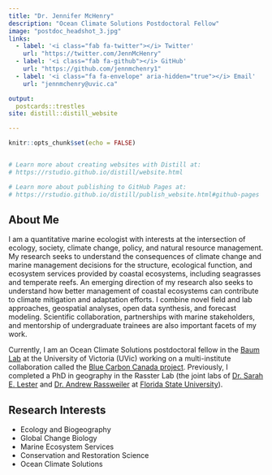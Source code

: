 ```yaml
---
title: "Dr. Jennifer McHenry"
description: "Ocean Climate Solutions Postdoctoral Fellow"
image: "postdoc_headshot_3.jpg"
links:
  - label: '<i class="fab fa-twitter"></i> Twitter'
    url: "https://twitter.com/JennMcHenry"
  - label: '<i class="fab fa-github"></i> GitHub'
    url: "https://github.com/jennmchenry1"
  - label: '<i class="fa fa-envelope" aria-hidden="true"></i> Email'
    url: "jennmchenry@uvic.ca"

output:
  postcards::trestles
site: distill::distill_website

---
```



```r
knitr::opts_chunk$set(echo = FALSE)


# Learn more about creating websites with Distill at:
# https://rstudio.github.io/distill/website.html

# Learn more about publishing to GitHub Pages at:
# https://rstudio.github.io/distill/publish_website.html#github-pages

```

## About Me

I am a quantitative marine ecologist with interests at the intersection of ecology, society, climate change, policy, and natural resource management. My research seeks to understand the consequences of climate change and marine management decisions for the structure, ecological function, and ecosystem services provided by coastal ecosystems, including seagrasses and temperate reefs. An emerging direction of my research also seeks to understand how better management of coastal ecosystems can contribute to climate mitigation and adaptation efforts. I combine novel field and lab approaches, geospatial analyses, open data synthesis, and forecast modeling. Scientific collaboration, partnerships with marine stakeholders, and mentorship of undergraduate trainees are also important facets of my work. 


Currently, I am an Ocean Climate Solutions postdoctoral fellow in the [Baum Lab](https://www.juliakbaum.org/) at the University of Victoria (UVic) working on a multi-institute collaboration called the [Blue Carbon Canada project](www.BlueCarbonCanada.ca). Previously, I completed a PhD in geography in the Rasster Lab (the joint labs of [Dr. Sarah E. Lester](www.lester-lab.org) and [Dr. Andrew Rassweiler](www.rassweiler-lab.org) at [Florida State University](www.geography.fsu.edu)). 

## Research Interests

- Ecology and Biogeography 
- Global Change Biology
- Marine Ecosystem Services
- Conservation and Restoration Science
- Ocean Climate Solutions



